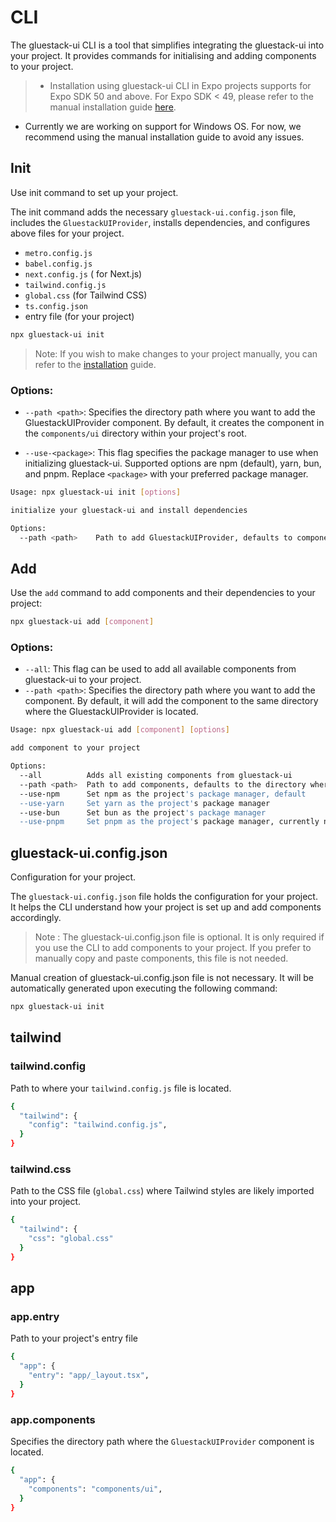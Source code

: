 # CLI

The gluestack-ui CLI is a tool that simplifies integrating the gluestack-ui into your project. It provides commands for initialising and adding components to your project.

>  - Installation using gluestack-ui CLI in Expo projects supports for Expo SDK 50 and above. For Expo SDK < 49, please refer to the manual installation guide [here](https://gluestack.io/ui/docs/home/getting-started/installation).
- Currently we are working on support for Windows OS. For now, we recommend using the manual installation guide to avoid any issues.

## Init

Use init command to set up your project.

The init command adds the necessary `gluestack-ui.config.json` file, includes the `GluestackUIProvider`, installs dependencies, and configures above files for your project.
- `metro.config.js`
- `babel.config.js`
- `next.config.js` ( for Next.js)
- `tailwind.config.js`
- `global.css` (for Tailwind CSS)
- `ts.config.json`
- entry file (for your project)


```bash
npx gluestack-ui init
```

> Note: If you wish to make changes to your project manually, you can refer to the [installation](/ui/docs/home/getting-started/installation) guide.

### Options:

- `--path <path>`: Specifies the directory path where you want to add the GluestackUIProvider component. By default, it creates the component in the `components/ui` directory within your project's root.

- `--use-<package>`: This flag specifies the package manager to use when initializing gluestack-ui. Supported options are npm (default), yarn, bun, and pnpm. Replace `<package>` with your preferred package manager.

```bash
Usage: npx gluestack-ui init [options]

initialize your gluestack-ui and install dependencies

Options:
  --path <path>    Path to add GluestackUIProvider, defaults to components/ui in the current directory.
```

## Add

Use the `add` command to add components and their dependencies to your project:

```bash
npx gluestack-ui add [component]
```

### Options:

- `--all`: This flag can be used to add all available components from gluestack-ui to your project.
- `--path <path>`: Specifies the directory path where you want to add the component. By default, it will add the component to the same directory where the GluestackUIProvider is located.

```bash
Usage: npx gluestack-ui add [component] [options]

add component to your project

Options:
  --all          Adds all existing components from gluestack-ui
  --path <path>  Path to add components, defaults to the directory where GluestackUIProvider is located.
  --use-npm      Set npm as the project's package manager, default
  --use-yarn     Set yarn as the project's package manager
  --use-bun      Set bun as the project's package manager
  --use-pnpm     Set pnpm as the project's package manager, currently not supported in react-native-cli projects
```

## gluestack-ui.config.json

Configuration for your project.

The `gluestack-ui.config.json` file holds the configuration for your project. It helps the CLI understand how your project is set up and add components accordingly.

> Note : The gluestack-ui.config.json file is optional. It is only required if you use the CLI to add components to your project. If you prefer to manually copy and paste components, this file is not needed.

Manual creation of gluestack-ui.config.json file is not necessary. It will be automatically generated upon executing the following command:

```bash
npx gluestack-ui init
```

## tailwind

### tailwind.config

Path to where your `tailwind.config.js` file is located.

```bash
{
  "tailwind": {
    "config": "tailwind.config.js",
  }
}
```

### tailwind.css

Path to the CSS file (`global.css`) where Tailwind styles are likely imported into your project.

```bash
{
  "tailwind": {
    "css": "global.css"
  }
}
```

## app

### app.entry

Path to your project's entry file

```bash
{
  "app": {
    "entry": "app/_layout.tsx",
  }
}
```

### app.components

Specifies the directory path where the `GluestackUIProvider` component is located.

```bash
{
  "app": {
    "components": "components/ui",
  }
}
```